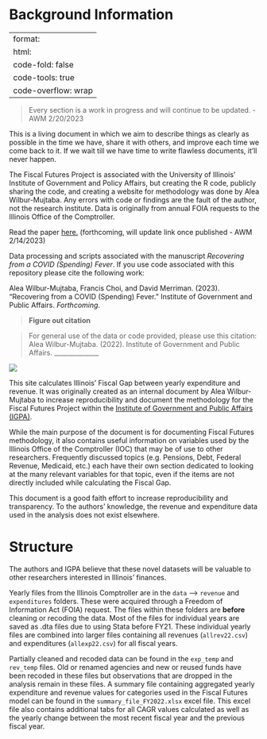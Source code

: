 # Background Information {#sec-background-info .unnumbered}

---
format:
  html:
    code-fold: false
    code-tools: true
    code-overflow: wrap
---

> Every section is a work in progress and will continue to be updated. - AWM 2/20/2023

This is a living document in which we aim to describe things as clearly as possible in the time we have, share it with others, and improve each time we come back to it. If we wait till we have time to write flawless documents, it'll never happen.

The Fiscal Futures Project is associated with the University of Illinois' Institute of Government and Policy Affairs, but creating the R code, publicly sharing the code, and creating a website for methodology was done by Alea Wilbur-Mujtaba. Any errors with code or findings are the fault of the author, not the research institute. Data is originally from annual FOIA requests to the Illinois Office of the Comptroller.

Read the paper [here.](https://igpa.uillinois.edu/) (forthcoming, will update link once published - AWM 2/14/2023)

Data processing and scripts associated with the manuscript *Recovering from a COVID (Spending) Fever*. If you use code associated with this repository please cite the following work:

Alea Wilbur-Mujtaba, Francis Choi, and David Merriman. (2023). "Recovering from a COVID (Spending) Fever." Institute of Government and Public Affairs. *Forthcoming*.

> **Figure out citation**

> For general use of the data or code provided, please use this citation: Alea Wilbur-Mujtaba. (2022). Institute of Government and Public Affairs. \_\_\_\_\_\_\_\_\_\_\_\_\_\_

![](images/DataWarehouseB.jpg)

This site calculates Illinois' Fiscal Gap between yearly expenditure and revenue. It was originally created as an internal document by Alea Wilbur-Mujtaba to increase reproducibility and document the methodology for the Fiscal Futures Project within the [Institute of Government and Public Affairs (IGPA)](https://igpa.uillinois.edu/).

While the main purpose of the document is for documenting Fiscal Futures methodology, it also contains useful information on variables used by the Illinois Office of the Comptroller (IOC) that may be of use to other researchers. Frequently discussed topics (e.g. Pensions, Debt, Federal Revenue, Medicaid, etc.) each have their own section dedicated to looking at the many relevant variables for that topic, even if the items are not directly included while calculating the Fiscal Gap.

This document is a good faith effort to increase reproducibility and transparency. To the authors' knowledge, the revenue and expenditure data used in the analysis does not exist elsewhere.

# Structure

The authors and IGPA believe that these novel datasets will be valuable to other researchers interested in Illinois' finances.

Yearly files from the Illinois Comptroller are in the `data` --\> `revenue` and `expenditures` folders. These were acquired through a Freedom of Information Act (FOIA) request. The files within these folders are **before** cleaning or recoding the data. Most of the files for individual years are saved as .dta files due to using Stata before FY21. These individual yearly files are combined into larger files containing all revenues (`allrev22.csv`) and expenditures (`allexp22.csv`) for all fiscal years.

Partially cleaned and recoded data can be found in the `exp_temp` and `rev_temp` files. Old or renamed agencies and new or reused funds have been recoded in these files but observations that are dropped in the analysis remain in these files. A summary file containing aggregated yearly expenditure and revenue values for categories used in the Fiscal Futures model can be found in the `summary_file_FY2022.xlsx` excel file. This excel file also contains additional tabs for all CAGR values calculated as well as the yearly change between the most recent fiscal year and the previous fiscal year.
